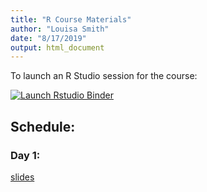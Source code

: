 ```yaml
---
title: "R Course Materials"
author: "Louisa Smith"
date: "8/17/2019"
output: html_document
---
```


To launch an R Studio session for the course:

<!-- badges: start -->
[![Launch Rstudio Binder](http://mybinder.org/badge_logo.svg)](https://mybinder.org/v2/gh/louisahsmith/r-materials-F19/master?urlpath=rstudio)
<!-- badges: end -->

## Schedule:

### Day 1: 
[slides](materials/slides/Day1-slides.html)
